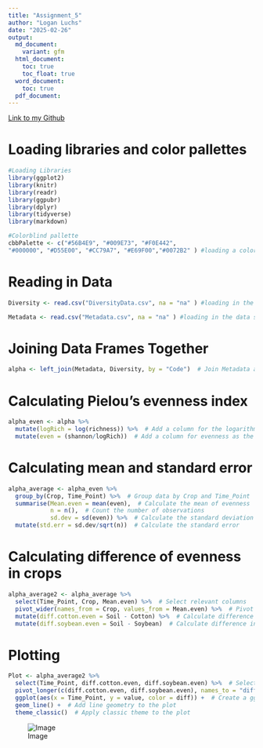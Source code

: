 ```yaml
---
title: "Assignment_5"
author: "Logan Luchs"
date: "2025-02-26"
output:
  md_document:
    variant: gfm
  html_document:
    toc: true
    toc_float: true
  word_document:
    toc: true
  pdf_document:
---
```

[Link to my Github](https://github.com/Logz1n/Reproducibility_Class)

# Loading libraries and color pallettes
```r
#Loading Libraries
library(ggplot2) 
library(knitr)
library(readr)
library(ggpubr)
library(dplyr)
library(tidyverse)
library(markdown)

#Colorblind pallette
cbbPalette <- c("#56B4E9", "#009E73", "#F0E442",
"#000000", "#D55E00", "#CC79A7", "#E69F00","#0072B2" ) #loading a color pallette

```

# Reading in Data
```r
Diversity <- read.csv("DiversityData.csv", na = "na" ) #loading in the data so that R understands na is na so the column is numeric

Metadata <- read.csv("Metadata.csv", na = "na" ) #loading in the data so that R understands na is na so the column is numeric
```

# Joining Data Frames Together
```r
alpha <- left_join(Metadata, Diversity, by = "Code")  # Join Metadata and Diversity data frames based on the "Code" column

```

# Calculating Pielou's evenness index 
```r
alpha_even <- alpha %>%
  mutate(logRich = log(richness)) %>%  # Add a column for the logarithm of richness
  mutate(even = (shannon/logRich))  # Add a column for evenness as the ratio of Shannon diversity to log richness

```

# Calculating mean and standard error
```r
alpha_average <- alpha_even %>%
  group_by(Crop, Time_Point) %>%  # Group data by Crop and Time_Point
  summarise(Mean.even = mean(even),  # Calculate the mean of evenness
            n = n(),  # Count the number of observations
            sd.dev = sd(even)) %>%  # Calculate the standard deviation of evenness
  mutate(std.err = sd.dev/sqrt(n))  # Calculate the standard error
```

# Calculating difference of evenness in crops
```r
alpha_average2 <- alpha_average %>%
  select(Time_Point, Crop, Mean.even) %>%  # Select relevant columns
  pivot_wider(names_from = Crop, values_from = Mean.even) %>%  # Pivot data to have Crop names as columns
  mutate(diff.cotton.even = Soil - Cotton) %>%  # Calculate difference in evenness between Soil and Cotton
  mutate(diff.soybean.even = Soil - Soybean)  # Calculate difference in evenness between Soil and Soybean
```

# Plotting
```r
Plot <- alpha_average2 %>%
  select(Time_Point, diff.cotton.even, diff.soybean.even) %>%  # Select relevant columns for plotting
  pivot_longer(c(diff.cotton.even, diff.soybean.even), names_to = "diff") %>%  # Pivot data to long format for plotting
  ggplot(aes(x = Time_Point, y = value, color = diff)) +  # Create a ggplot with Time_Point on x-axis and value on y-axis, colored by diff
  geom_line() +  # Add line geometry to the plot
  theme_classic()  # Apply classic theme to the plot

```
![Image](Rplot.png)
